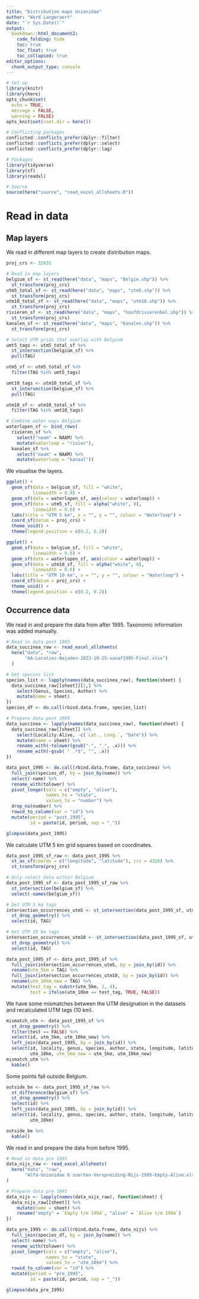 ```yaml
---
title: "Distribution maps Unionidae"
author: "Ward Langeraert"
date: "`r Sys.Date()`"
output:
  bookdown::html_document2:
    code_folding: hide
    toc: true
    toc_float: true
    toc_collapsed: true
editor_options: 
  chunk_output_type: console
---
```


```r
# Set up
library(knitr)
library(here)
opts_chunk$set(
  echo = TRUE,
  message = FALSE,
  warning = FALSE)
opts_knit$set(root.dir = here())

# Conflicting packages
conflicted::conflicts_prefer(dplyr::filter)
conflicted::conflicts_prefer(dplyr::select)
conflicted::conflicts_prefer(dplyr::lag)

# Packages
library(tidyverse)
library(sf)
library(readxl)

# Source
source(here("source", "read_excel_allsheets.R"))
```

# Read in data
## Map layers

We read in different map layers to create distribution maps.

```r
proj_crs <- 32631

# Read in map layers
belgium_sf <- st_read(here("data", "maps", "Belgie.shp")) %>%
  st_transform(proj_crs)
utm5_total_sf <- st_read(here("data", "maps", "utm5.shp")) %>%
  st_transform(proj_crs)
utm10_total_sf <- st_read(here("data", "maps", "utm10.shp")) %>%
  st_transform(proj_crs)
rivieren_sf <- st_read(here("data", "maps", "hoofdrivierenbel.shp")) %>%
  st_transform(proj_crs)
kanalen_sf <- st_read(here("data", "maps", "Kanalen.shp")) %>%
  st_transform(proj_crs)
```

```r
# Select UTM grids that overlap with Belgium
umt5_tags <- utm5_total_sf %>%
  st_intersection(belgium_sf) %>%
  pull(TAG)

utm5_sf <- utm5_total_sf %>%
  filter(TAG %in% umt5_tags)

umt10_tags <- utm10_total_sf %>%
  st_intersection(belgium_sf) %>%
  pull(TAG)

utm10_sf <- utm10_total_sf %>%
  filter(TAG %in% umt10_tags)

# Combine water ways Belgium
waterlopen_sf <- bind_rows(
  rivieren_sf %>%
    select("naam" = NAAM) %>%
    mutate(waterloop = "rivier"),
  kanalen_sf %>%
    select("naam" = NAAM) %>%
    mutate(waterloop = "kanaal"))
```

We visualise the layers.

```r
ggplot() +
  geom_sf(data = belgium_sf, fill = "white",
          linewidth = 0.8) +
  geom_sf(data = waterlopen_sf, aes(colour = waterloop)) +
  geom_sf(data = utm5_sf, fill = alpha("white", 0),
          linewidth = 0.6) +
  labs(title = "UTM 5 km", x = "", y = "", colour = "Waterloop") +
  coord_sf(datum = proj_crs) +
  theme_void() +
  theme(legend.position = c(0.2, 0.2))

ggplot() +
  geom_sf(data = belgium_sf, fill = "white",
          linewidth = 0.8) +
  geom_sf(data = waterlopen_sf, aes(colour = waterloop)) +
  geom_sf(data = utm10_sf, fill = alpha("white", 0),
          linewidth = 0.6) +
  labs(title = "UTM 10 km", x = "", y = "", colour = "Waterloop") +
  coord_sf(datum = proj_crs) +
  theme_void() +
  theme(legend.position = c(0.2, 0.2))
```

## Occurrence data

We read in and prepare the data from after 1995.
Taxonomic information was added manually.

```r
# Read in data post 1995
data_succinea_raw <- read_excel_allsheets(
  here("data", "raw",
       "AA-Locaties-Najaden-2023-10-25-vanaf1995-Final.xlsx")
  )

# Get species list
species_list <- lapply(names(data_succinea_raw), function(sheet) {
  data_succinea_raw[[sheet]][1,] %>%
    select(Genus, Species, Author) %>%
    mutate(name = sheet)
})
species_df <- do.call(rbind.data.frame, species_list)

# Prepare data post 1995
data_succinea <- lapply(names(data_succinea_raw), function(sheet) {
  data_succinea_raw[[sheet]] %>%
    select(Locality:Alive, -c(`Lat., Long.`, "Date")) %>%
    mutate(name = sheet) %>%
    rename_with(~tolower(gsub("-", "_", .x))) %>%
    rename_with(~gsub( " .*$", "", .x))
})

data_post_1995 <- do.call(rbind.data.frame, data_succinea) %>%
  full_join(species_df, by = join_by(name)) %>%
  select(-name) %>%
  rename_with(tolower) %>%
  pivot_longer(cols = c("empty", "alive"),
               names_to = "state",
               values_to = "number") %>%
  drop_na(number) %>%
  rowid_to_column(var = "id") %>%
  mutate(period = "post_1995",
         id = paste(id, period, sep = "_"))

glimpse(data_post_1995)
```

We calculate UTM 5 km grid squares based on coordinates.

```r
data_post_1995_sf_raw <- data_post_1995 %>%
  st_as_sf(coords = c("longitude", "latitude"), crs = 4326) %>%
  st_transform(proj_crs)

# Only select data within Belgium
data_post_1995_sf <- data_post_1995_sf_raw %>%
  st_intersection(belgium_sf) %>%
  select(-names(belgium_sf))

# Get UTM 5 km tags
intersection_occurrences_utm5 <- st_intersection(data_post_1995_sf, utm5_sf) %>%
  st_drop_geometry() %>%
  select(id, TAG)

# Get UTM 10 km tags
intersection_occurrences_utm10 <- st_intersection(data_post_1995_sf, utm10_sf) %>%
  st_drop_geometry() %>%
  select(id, TAG)

data_post_1995_sf <- data_post_1995_sf %>%
  full_join(intersection_occurrences_utm5, by = join_by(id)) %>%
  rename(utm_5km = TAG) %>%
  full_join(intersection_occurrences_utm10, by = join_by(id)) %>%
  rename(utm_10km_new = TAG) %>%
  mutate(test_tag = substr(utm_5km, 1, 4),
         test = ifelse(utm_10km == test_tag, TRUE, FALSE))
```

We have some mismatches between the UTM designation in the datasets and recalculated UTM tags (10 km).

```r
mismatch_utm <- data_post_1995_sf %>%
  st_drop_geometry() %>%
  filter(test == FALSE) %>%
  select(id, utm_5km, utm_10km_new) %>%
  left_join(data_post_1995, by = join_by(id)) %>%
  select(id, locality, genus, species, author, state, longitude, latitude,
         utm_10km, utm_5km_new = utm_5km, utm_10km_new)
mismatch_utm %>%
  kable()
```

Some points fall outside Belgium.

```r
outside_be <- data_post_1995_sf_raw %>%
  st_difference(belgium_sf) %>%
  st_drop_geometry() %>%
  select(id) %>%
  left_join(data_post_1995, by = join_by(id)) %>%
  select(id, locality, genus, species, author, state, longitude, latitude,
         utm_10km)

outside_be %>%
  kable()
```

We read in and prepare the data from before 1995.

```r
# Read in data pre 1995
data_nijs_raw <- read_excel_allsheets(
  here("data", "raw",
       "Alfa-Unionidae 6 soorten-Verspreiding-Nijs-1995-Empty-Alive.xlsx")
)

# Prepare data pre 1995
data_nijs <- lapply(names(data_nijs_raw), function(sheet) {
  data_nijs_raw[[sheet]] %>%
    mutate(name = sheet) %>%
    rename("empty" = `Empty t/m 1994`, "alive" = `Alive t/m 1994`)
})

data_pre_1995 <- do.call(rbind.data.frame, data_nijs) %>%
  full_join(species_df, by = join_by(name)) %>%
  select(-name) %>%
  rename_with(tolower) %>%
  pivot_longer(cols = c("empty", "alive"),
               names_to = "state",
               values_to = "utm_10km") %>%
  rowid_to_column(var = "id") %>%
  mutate(period = "pre_1995",
         id = paste(id, period, sep = "_"))

glimpse(data_pre_1995)
```

